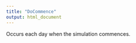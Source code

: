 ```yaml
---
title: "DoCommence"
output: html_document
---
```



Occurs each day when the simulation commences.


